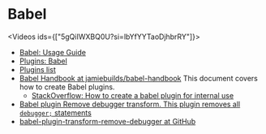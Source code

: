 
# Babel 

<Videos ids={["5gQiIWXBQ0U?si=lbYfYYTaoDjhbrRY"]}></Videos>

* [Babel: Usage Guide](https://babeljs.io/docs/usage)
* [Plugins: Babel](https://babeljs.io/docs/plugins)
* [Plugins list](https://babeljs.io/docs/plugins-list)
* [Babel Handbook at jamiebuilds/babel-handbook](https://github.com/jamiebuilds/babel-handbook/blob/master/translations/en/plugin-handbook.md) This document covers how to create Babel plugins.
    * [StackOverflow: How to create a babel plugin for internal use](https://stackoverflow.com/questions/53639450/how-to-create-a-babel-plugin-for-internal-use)
* [Babel plugin Remove debugger transform. This plugin removes all `debugger;` statements](https://github.com/babel/minify/tree/master/packages/babel-plugin-transform-remove-debugger)
* [babel-plugin-transform-remove-debugger at GitHub](https://github.com/babel/minify/tree/a24dd066f16db5a7d5ab13c2af65e767347ef550/packages/babel-plugin-transform-remove-debugger)